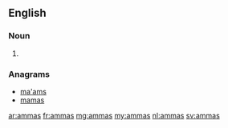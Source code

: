 ==English==

===Noun===
{{head|en|plural}}

# {{plural of|amma|lang=en}}

===Anagrams===
* [[ma'ams#English|ma'ams]]
* [[mamas#English|mamas]]

[[ar:ammas]]
[[fr:ammas]]
[[mg:ammas]]
[[my:ammas]]
[[nl:ammas]]
[[sv:ammas]]